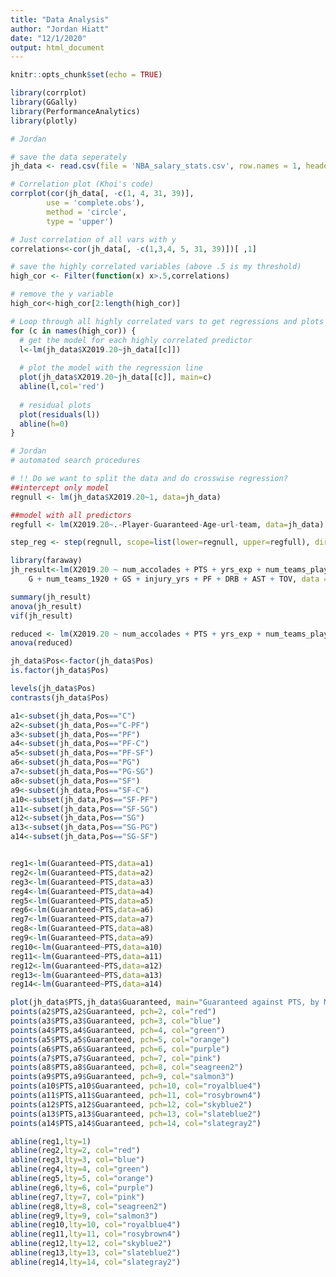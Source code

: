 ```yaml
---
title: "Data Analysis"
author: "Jordan Hiatt"
date: "12/1/2020"
output: html_document
---
```


```r
knitr::opts_chunk$set(echo = TRUE)
```

```r
library(corrplot)
library(GGally)
library(PerformanceAnalytics)
library(plotly)
```


```r
# Jordan

# save the data seperately
jh_data <- read.csv(file = 'NBA_salary_stats.csv', row.names = 1, header = TRUE)

# Correlation plot (Khoi's code)
corrplot(cor(jh_data[, -c(1, 4, 31, 39)], 
        use = 'complete.obs'), 
        method = 'circle', 
        type = 'upper')

# Just correlation of all vars with y
correlations<-cor(jh_data[, -c(1,3,4, 5, 31, 39)])[ ,1]

# save the highly correlated variables (above .5 is my threshold)
high_cor <- Filter(function(x) x>.5,correlations)

# remove the y variable
high_cor<-high_cor[2:length(high_cor)]

# Loop through all highly correlated vars to get regressions and plots
for (c in names(high_cor)) {
  # get the model for each highly correlated predictor
  l<-lm(jh_data$X2019.20~jh_data[[c]])
  
  # plot the model with the regression line
  plot(jh_data$X2019.20~jh_data[[c]], main=c)
  abline(l,col='red')
  
  # residual plots
  plot(residuals(l))
  abline(h=0)
}
```


```r
# Jordan
# automated search procedures

# !! Do we want to split the data and do crosswise regression?
##intercept only model
regnull <- lm(jh_data$X2019.20~1, data=jh_data)

##model with all predictors
regfull <- lm(X2019.20~.-Player-Guaranteed-Age-url-team, data=jh_data)

step_reg <- step(regnull, scope=list(lower=regnull, upper=regfull), direction="both")
```
```r
library(faraway)
jh_result<-lm(X2019.20 ~ num_accolades + PTS + yrs_exp + num_teams_played + 
    G + num_teams_1920 + GS + injury_yrs + PF + DRB + AST + TOV, data = jh_data)

summary(jh_result)
anova(jh_result)
vif(jh_result)
```

```r
reduced <- lm(X2019.20 ~ num_accolades + PTS + yrs_exp + num_teams_played + G + num_teams_1920 + GS + injury_yrs + DRB + AST, data = jh_data)
anova(reduced)
```

```r
jh_data$Pos<-factor(jh_data$Pos)
is.factor(jh_data$Pos)

levels(jh_data$Pos)
contrasts(jh_data$Pos)

a1<-subset(jh_data,Pos=="C")
a2<-subset(jh_data,Pos=="C-PF")
a3<-subset(jh_data,Pos=="PF")
a4<-subset(jh_data,Pos=="PF-C")
a5<-subset(jh_data,Pos=="PF-SF")
a6<-subset(jh_data,Pos=="PG")
a7<-subset(jh_data,Pos=="PG-SG")
a8<-subset(jh_data,Pos=="SF")
a9<-subset(jh_data,Pos=="SF-C")
a10<-subset(jh_data,Pos=="SF-PF")
a11<-subset(jh_data,Pos=="SF-SG")
a12<-subset(jh_data,Pos=="SG")
a13<-subset(jh_data,Pos=="SG-PG")
a14<-subset(jh_data,Pos=="SG-SF")


reg1<-lm(Guaranteed~PTS,data=a1)
reg2<-lm(Guaranteed~PTS,data=a2)
reg3<-lm(Guaranteed~PTS,data=a3)
reg4<-lm(Guaranteed~PTS,data=a4)
reg5<-lm(Guaranteed~PTS,data=a5)
reg6<-lm(Guaranteed~PTS,data=a6)
reg7<-lm(Guaranteed~PTS,data=a7)
reg8<-lm(Guaranteed~PTS,data=a8)
reg9<-lm(Guaranteed~PTS,data=a9)
reg10<-lm(Guaranteed~PTS,data=a10)
reg11<-lm(Guaranteed~PTS,data=a11)
reg12<-lm(Guaranteed~PTS,data=a12)
reg13<-lm(Guaranteed~PTS,data=a13)
reg14<-lm(Guaranteed~PTS,data=a14)

plot(jh_data$PTS,jh_data$Guaranteed, main="Guaranteed against PTS, by Manufacturer")
points(a2$PTS,a2$Guaranteed, pch=2, col="red")
points(a3$PTS,a3$Guaranteed, pch=3, col="blue")
points(a4$PTS,a4$Guaranteed, pch=4, col="green")
points(a5$PTS,a5$Guaranteed, pch=5, col="orange")
points(a6$PTS,a6$Guaranteed, pch=6, col="purple")
points(a7$PTS,a7$Guaranteed, pch=7, col="pink")
points(a8$PTS,a8$Guaranteed, pch=8, col="seagreen2")
points(a9$PTS,a9$Guaranteed, pch=9, col="salmon3")
points(a10$PTS,a10$Guaranteed, pch=10, col="royalblue4")
points(a11$PTS,a11$Guaranteed, pch=11, col="rosybrown4")
points(a12$PTS,a12$Guaranteed, pch=12, col="skyblue2")
points(a13$PTS,a13$Guaranteed, pch=13, col="slateblue2")
points(a14$PTS,a14$Guaranteed, pch=14, col="slategray2")

abline(reg1,lty=1)
abline(reg2,lty=2, col="red")
abline(reg3,lty=3, col="blue")
abline(reg4,lty=4, col="green")
abline(reg5,lty=5, col="orange")
abline(reg6,lty=6, col="purple")
abline(reg7,lty=7, col="pink")
abline(reg8,lty=8, col="seagreen2")
abline(reg9,lty=9, col="salmon3")
abline(reg10,lty=10, col="royalblue4")
abline(reg11,lty=11, col="rosybrown4")
abline(reg12,lty=12, col="skyblue2")
abline(reg13,lty=13, col="slateblue2")
abline(reg14,lty=14, col="slategray2")
```

